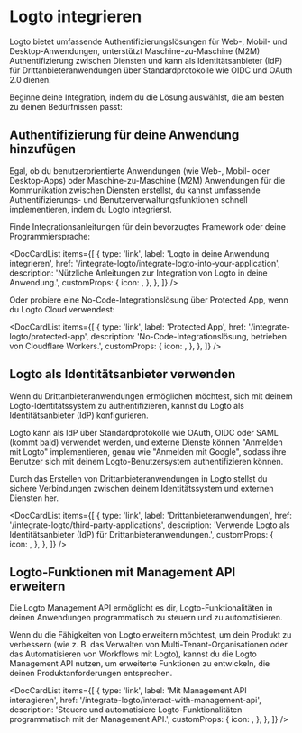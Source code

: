 
# Logto integrieren

Logto bietet umfassende Authentifizierungslösungen für Web-, Mobil- und Desktop-Anwendungen, unterstützt Maschine-zu-Maschine (M2M) Authentifizierung zwischen Diensten und kann als Identitätsanbieter (IdP) für Drittanbieteranwendungen über Standardprotokolle wie OIDC und OAuth 2.0 dienen.

Beginne deine Integration, indem du die Lösung auswählst, die am besten zu deinen Bedürfnissen passt:

## Authentifizierung für deine Anwendung hinzufügen

Egal, ob du benutzerorientierte Anwendungen (wie Web-, Mobil- oder Desktop-Apps) oder Maschine-zu-Maschine (M2M) Anwendungen für die Kommunikation zwischen Diensten erstellst, du kannst umfassende Authentifizierungs- und Benutzerverwaltungsfunktionen schnell implementieren, indem du Logto integrierst.

Finde Integrationsanleitungen für dein bevorzugtes Framework oder deine Programmiersprache:

<DocCardList
  items={[
    {
      type: 'link',
      label: 'Logto in deine Anwendung integrieren',
      href: '/integrate-logto/integrate-logto-into-your-application',
      description: 'Nützliche Anleitungen zur Integration von Logto in deine Anwendung.',
      customProps: {
        icon: <GuidesIcon />,
      },
    },
  ]}
/>

Oder probiere eine No-Code-Integrationslösung über Protected App, wenn du Logto Cloud verwendest:

<DocCardList
  items={[
    {
      type: 'link',
      label: 'Protected App',
      href: '/integrate-logto/protected-app',
      description: 'No-Code-Integrationslösung, betrieben von Cloudflare Workers.',
      customProps: {
        icon: <ProtectedAppIcon />,
      },
    },
  ]}
/>

## Logto als Identitätsanbieter verwenden

Wenn du Drittanbieteranwendungen ermöglichen möchtest, sich mit deinem Logto-Identitätssystem zu authentifizieren, kannst du Logto als Identitätsanbieter (IdP) konfigurieren.

Logto kann als IdP über Standardprotokolle wie OAuth, OIDC oder SAML (kommt bald) verwendet werden, und externe Dienste können "Anmelden mit Logto" implementieren, genau wie "Anmelden mit Google", sodass ihre Benutzer sich mit deinem Logto-Benutzersystem authentifizieren können.

Durch das Erstellen von Drittanbieteranwendungen in Logto stellst du sichere Verbindungen zwischen deinem Identitätssystem und externen Diensten her.

<DocCardList
  items={[
    {
      type: 'link',
      label: 'Drittanbieteranwendungen',
      href: '/integrate-logto/third-party-applications',
      description: 'Verwende Logto als Identitätsanbieter (IdP) für Drittanbieteranwendungen.',
      customProps: {
        icon: <IntegrateIcon width={20} height={20} />,
      },
    },
  ]}
/>

## Logto-Funktionen mit Management API erweitern

Die Logto Management API ermöglicht es dir, Logto-Funktionalitäten in deinen Anwendungen programmatisch zu steuern und zu automatisieren.

Wenn du die Fähigkeiten von Logto erweitern möchtest, um dein Produkt zu verbessern (wie z. B. das Verwalten von Multi-Tenant-Organisationen oder das Automatisieren von Workflows mit Logto), kannst du die Logto Management API nutzen, um erweiterte Funktionen zu entwickeln, die deinen Produktanforderungen entsprechen.

<DocCardList
  items={[
    {
      type: 'link',
      label: 'Mit Management API interagieren',
      href: '/integrate-logto/interact-with-management-api',
      description:
        'Steuere und automatisiere Logto-Funktionalitäten programmatisch mit der Management API.',
      customProps: {
        icon: <CloudConnectionIcon />,
      },
    },
  ]}
/>
